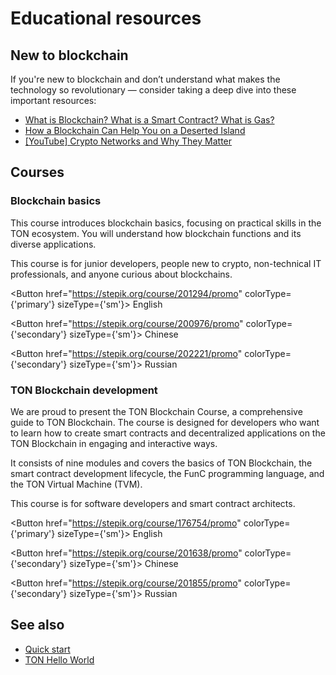 

# Educational resources

## New to blockchain

If you're new to blockchain and don’t understand what makes the technology so revolutionary — consider taking a deep dive into these important resources:

- [What is Blockchain? What is a Smart Contract? What is Gas?](https://blog.ton.org/what_is_blockchain)
- [How a Blockchain Can Help You on a Deserted Island](https://talkol.medium.com/why-decentralized-consensus-blockchain-is-good-for-business-5ff263468210)
- [\[YouTube\] Crypto Networks and Why They Matter](https://youtu.be/2wxtiNgXBaU)

## Courses

### Blockchain basics

This course introduces blockchain basics, focusing on practical skills in the TON ecosystem. You will understand how blockchain functions and its diverse applications.

This course is for junior developers, people new to crypto, non-technical IT professionals, and anyone curious about blockchains.

<Button href="https://stepik.org/course/201294/promo" colorType={'primary'} sizeType={'sm'}>
  English
</Button>

<Button href="https://stepik.org/course/200976/promo" colorType={'secondary'} sizeType={'sm'}>
  Chinese
</Button>

<Button href="https://stepik.org/course/202221/promo" colorType={'secondary'} sizeType={'sm'}>
  Russian
</Button>

### TON Blockchain development

We are proud to present the TON Blockchain Course, a comprehensive guide to TON Blockchain. The course is designed for developers who want to learn how to create smart contracts and decentralized applications on the TON Blockchain in engaging and interactive ways.

It consists of nine modules and covers the basics of TON Blockchain, the smart contract development lifecycle, the FunC programming language, and the TON Virtual Machine (TVM).

This course is for software developers and smart contract architects.

<Button href="https://stepik.org/course/176754/promo" colorType={'primary'} sizeType={'sm'}>
  English
</Button>

<Button href="https://stepik.org/course/201638/promo" colorType={'secondary'} sizeType={'sm'}>
  Chinese
</Button>

<Button href="https://stepik.org/course/201855/promo" colorType={'secondary'} sizeType={'sm'}>
  Russian
</Button>

## See also

- [Quick start](/v3/guidelines/quick-start/getting-started)
- [TON Hello World](https://helloworld.tonstudio.io/01-wallet/)

<Feedback />
